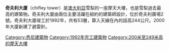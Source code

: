 {{Infobox building
| name = 奇夫利大廈
| image = Chifley_Tower_2017.jpg
| image_size = 200px
| caption = 奇夫利塔北側
| location = {{澳大利亞}}[[雪梨|雪梨]]
| coordinates = {{coord|33|51|57.4|S|151|12|41.9|E|display=inline,title}}
| highest_region = [[雪梨|雪梨]]
| highest_prev = 花旗中心
| highest_start = 1992年
| highest_end = 2019年
| highest_next = Crown Sydney
| map_alt = 
| map_caption = Location in Greater Metropolitan Sydney
| map_size = 280
| map_dot_label = 
| map_dot_mark = 
| relief = 
| status = Complete
| start_date = 1988年
| completion_date = 1992年
| building_type = 辦公大樓
| antenna_spire = {{convert|244|m|ft|abbr=on}}
| roof = {{convert|216|m|ft|abbr=on}}
| floor_count = 53
| elevator_count = 29
| cost = 澳元1.2億
| floor_area = {{convert|90000|m2|sqft|-2|abbr=on}}
| architect = [[Kohn_Pedersen_Fox|Kohn Pedersen Fox]]
| structural_engineer = 
| main_contractor = 
| developer = Bond Corporation Holdings Ltd & Kumagai Gumi
| website = {{URL|www.chifley.com.au}}
}}
'''奇夫利大廈'''（chifley tower）是[[澳大利亞|澳大利亞]]雪梨的一座摩天大樓，也是雪梨過去最高的建築物。奇夫利大廈由兩位主要活躍在紐約的建築師設計，位於奇夫利廣場2號。奇夫利大廈竣工於1992年，共有53層，算入天線在內的話高244公尺。2000年大廈新建了避雷針。

{{Skyscrapers in Sydney}}

[[Category:悉尼建築物|Category:悉尼建築物]]
[[Category:1992年完工建築物|Category:1992年完工建築物]]
[[Category:200米至249米高的摩天大樓|Category:200米至249米高的摩天大樓]]